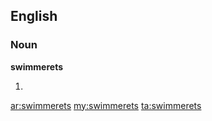 ==English==

===Noun===
'''swimmerets'''

# {{plural of|[[swimmeret]]}}

[[ar:swimmerets]]
[[my:swimmerets]]
[[ta:swimmerets]]